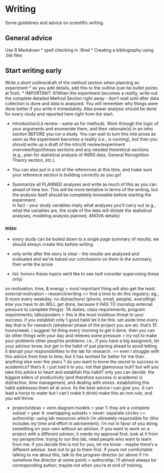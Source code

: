 # Writing

Some guidelines and advice on scientific writing.

## General advice

Use R Markdown
* spell checking in .Rmd
* Creating a bibliography using .bib files

## Start writing early
Write a short outline/draft of the method section when planning an experiment
* as you add details, add this to the outline (can be bullet points at first).
* IMPORTANT: If/When the experiment becomes a reality, write out the complete detailed Method Section right away - don't wait until after data collection is done and data is analyzed.  You will remember why things were done better if you write it immediately. Also power analysis should be done for every study and reported here right from the start. 

* Introduction/Lit review - same as for methods.  Work through the logic of your arguments and enumerate them, and their rationale(s) in an intro section BEFORE you run a study.  You can wait to turn this into prose as soon as the experiment becomes a reality (i.e., is running), but then you should write up a draft of the intro/lit review/experiment overview/hypotheses sections and any needed theoretical sections (e.g., plan for statistical analysis of fNIRS data, General Recognition Theory section, etc.). 
* You can also put in a lot of the references at this time, and make sure your reference section is building correctly as you go!

* Summarize all PLANNED analyses and write as much of this as you can ahead of time too.  This will be more tentative in terms of the writing, but the analysis itself should be completely knowable before starting the experiment.  
In fact - your study variables imply what analyses you'll carry out (e.g., what the variables are, the scale of the data will dictate the statistical analyses, modeling analysis planned, ANOVA details)



### misc

* every study can be boiled down to a single page summary of results; we should always create this before writing

* only write after the story is clear - the results are analyzed and evaluated and we've based our conclusions on them in the summary; then write the prose

* list: honors thesis topics we'd like to see (will consider supervising these only)

on motivation, time, & energy
> most important thing will also get the least external motivation -- research/writing
>> find a time to do this regulary; eg., 9-noon every weekday.  no distractions! (phone, email, people). 
everythign else you have to do WILL get done, because it HAS TO (nonstop external pressure to complete things): TA duties; class requirements; program requirements; talks/posters
> this is the most insidious threat to your success.  if you establish only 1 good habit let it be this: set aside time every day that is for research (whatever phase of the project you are at).  that's 15 hours/week.  i suggest 1st thing every morning to get it done.  then you can do other things with your day and relieves some pressure
> try not to make your problems other peopl'es problems: i.e., if yoiu have a big assigment, let your advisor know, but get in the habit of just planing ahead to avoid letting it disrupt your responsibilities to the lab for research.
>> even i struggle with this advice from time to time, but it has worked far better for me than anything else over the years
? do you want to know the secret to success in academics?  that's it.  i just told it to you.  not that glamorous huh?  but will you take this advice to heart and establish this habit?  only you can decide.  the biggest killers of productivity (and therefore success in academe) is distraction, time management, and dealing with stress.  establishing this habit addresses them all at once.  its the best advice i can give you. (I can lead a horse to water but I can't make it drink)  make this an iron rule, and you will thrive.


* projects/ideas
> venn diagram models
> year 1: they are a complete subset
> year 4: overlapping subsets
> never: separate circles
>> authorship: using lab resources which i'm ultimately responsible for (this includes my time and effort in advisement); i'm not in favor of you doing something on your own without an advisor;  if you want to work on a project with a different advisor, it needs my approval first.  look at it from my perspective: trying to run this lab, need people who want to learn from me.  if you decide this is not for you, let me know - maybe there's a different advisor.  best not to go to them first.  if youre not comfortable talking to me about this, talk to the program director (or above if i'm somehow the director at some point)
> authorship: i'll almost always be corresponding author; maybe not when you're at end of training.  




